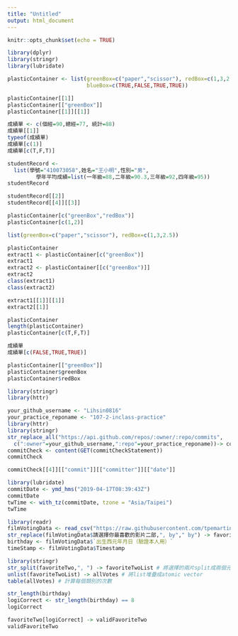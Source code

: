 ```yaml
---
title: "Untitled"
output: html_document
---
```


```r
knitr::opts_chunk$set(echo = TRUE)
```

```r
library(dplyr)
library(stringr)
library(lubridate)
```

```r
plasticContainer <- list(greenBox=c("paper","scissor"), redBox=c(1,3,2.5),
                         blueBox=c(TRUE,FALSE,TRUE,TRUE))
```

```r
plasticContainer[[1]]
plasticContainer[["greenBox"]]
plasticContainer[[1]][[1]]
```

```r
成績單 <- c(個經=90,總經=77, 統計=88)
成績單[[1]]
typeof(成績單)
成績單[c(1)]
成績單[c(T,F,T)]
```

```r
studentRecord <-
  list(學號="410073058",姓名="王小明",性別="男",
         學年平均成績=list(一年級=88,二年級=90.3,三年級=92,四年級=95))
studentRecord
```

```r
studentRecord[[2]]
studentRecord[[4]][[3]]
```

```r
plasticContainer[c("greenBox","redBox")]
plasticContainer[c(1,2)]
```

```r
list(greenBox=c("paper","scissor"), redBox=c(1,3,2.5))
```

```r
plasticContainer
extract1 <- plasticContainer[c("greenBox")]
extract1
extract2 <- plasticContainer[[c("greenBox")]]
extract2
class(extract1)
class(extract2)
```

```r
extract1[[1]][[1]]
extract2[[1]]
```
```r
plasticContainer
length(plasticContainer)
plasticContainer[c(T,F,T)]
```

```r
成績單
成績單[c(FALSE,TRUE,TRUE)]
```

```r
plasticContainer[["greenBox"]]
plasticContainer$greenBox
plasticContainer$redBox
```

```r
library(stringr)
library(httr)
```

```r
your_github_username <- "Lihsin0816"
your_practice_reponame <- "107-2-inclass-practice"
library(httr)
library(stringr)
str_replace_all("https://api.github.com/repos/:owner/:repo/commits",
  c(":owner"=your_github_username,":repo"=your_practice_reponame))-> commitCheckStatement
commitCheck <- content(GET(commitCheckStatement))
commitCheck
```
```r
commitCheck[[4]][["commit"]][["committer"]][["date"]]
```
```r
library(lubridate)
commitDate <- ymd_hms("2019-04-17T08:39:43Z")
commitDate
twTime <- with_tz(commitDate, tzone = "Asia/Taipei")
twTime
```

```r
library(readr)
filmVotingData <- read_csv("https://raw.githubusercontent.com/tpemartin/github-data/master/podcastcompetition3.csv")
str_replace(filmVotingData$請選擇你最喜歡的影片二部,", by"," by") -> favoriteTwo
birthday <- filmVotingData$`出生西元年月日（驗證本人用）`
timeStamp <- filmVotingData$Timestamp
```

```r
library(stringr)
str_split(favoriteTwo,", ") -> favoriteTwoList # 將選擇的兩片split成兩個元素
unlist(favoriteTwoList) -> allVotes # 將list堆疊成atomic vector
table(allVotes) # 計算每個類別的次數
```

```r
str_length(birthday)
logiCorrect <- str_length(birthday) == 8
logiCorrect
```

```r
favoriteTwo[logiCorrect] -> validFavoriteTwo
validFavoriteTwo
```

